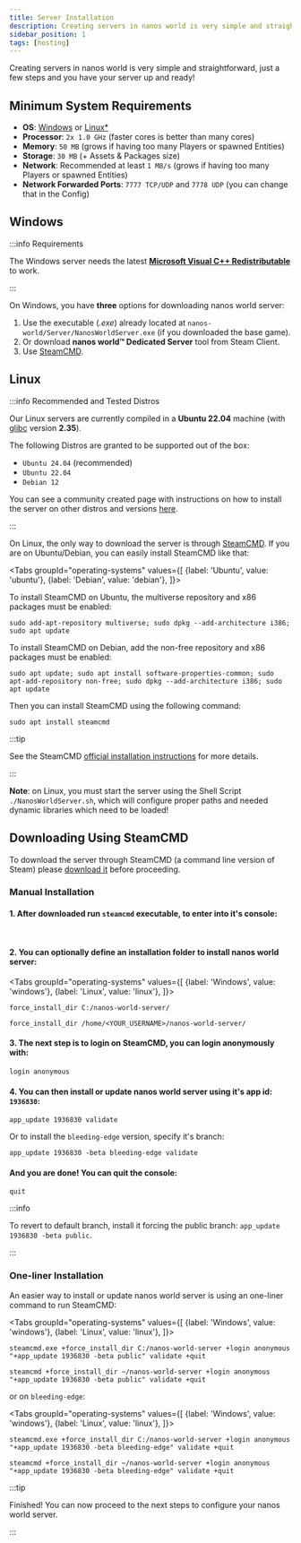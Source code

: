 ```yaml
---
title: Server Installation
description: Creating servers in nanos world is very simple and straightforward, just a few steps and you have your server up and ready!
sidebar_position: 1
tags: [hosting]
---
```




Creating servers in nanos world is very simple and straightforward, just a few steps and you have your server up and ready!

## Minimum System Requirements

* **OS**: [Windows](#windows) or [Linux*](#linux)
* **Processor**: `2x 1.0 GHz` (faster cores is better than many cores)
* **Memory**: `50 MB` (grows if having too many Players or spawned Entities)
* **Storage**: `30 MB` (+ Assets & Packages size)
* **Network**: Recommended at least `1 MB/s` (grows if having too many Players or spawned Entities)
* **Network Forwarded Ports**: `7777 TCP/UDP` and `7778 UDP` (you can change that in the Config)


## Windows

:::info Requirements

The Windows server needs the latest [**Microsoft Visual C++ Redistributable**](https://aka.ms/vs/17/release/vc_redist.x64.exe) to work.

:::

On Windows, you have **three** options for downloading nanos world server:

1. Use the executable (*.exe*) already located at `nanos-world/Server/NanosWorldServer.exe` (if you downloaded the base game).
2. Or download **nanos world™ Dedicated Server** tool from Steam Client.
3. Use [SteamCMD](#downloading-using-steamcmd).


## Linux

:::info Recommended and Tested Distros

Our Linux servers are currently compiled in a **Ubuntu 22.04** machine (with [glibc](https://sourceware.org/glibc/wiki/Glibc%20Timeline) version **2.35**).

The following Distros are granted to be supported out of the box:

- `Ubuntu 24.04` (recommended)
- `Ubuntu 22.04`
- `Debian 12`

You can see a community created page with instructions on how to install the server on other distros and versions [here](server-linux-arm).

:::

On Linux, the only way to download the server is through [SteamCMD](https://developer.valvesoftware.com/wiki/SteamCMD#Downloading_SteamCMD). If you are on Ubuntu/Debian, you can easily install SteamCMD like that:

<Tabs groupId="operating-systems"
  values={[
    {label: 'Ubuntu', value: 'ubuntu'},
    {label: 'Debian', value: 'debian'},
  ]}>
  <TabItem value="ubuntu">

To install SteamCMD on Ubuntu, the multiverse repository and x86 packages must be enabled:

```shell
sudo add-apt-repository multiverse; sudo dpkg --add-architecture i386; sudo apt update
```

  </TabItem>
  <TabItem value="debian">

To install SteamCMD on Debian, add the non-free repository and x86 packages must be enabled:

```shell
sudo apt update; sudo apt install software-properties-common; sudo apt-add-repository non-free; sudo dpkg --add-architecture i386; sudo apt update
```

  </TabItem>
</Tabs>

Then you can install SteamCMD using the following command:

```shell
sudo apt install steamcmd
```

:::tip

See the SteamCMD [official installation instructions](https://developer.valvesoftware.com/wiki/SteamCMD#Downloading_SteamCMD) for more details.

:::

**Note**: on Linux, you must start the server using the Shell Script `./NanosWorldServer.sh`, which will configure proper paths and needed dynamic libraries which need to be loaded!


## Downloading Using SteamCMD

To download the server through SteamCMD (a command line version of Steam) please [download it](https://developer.valvesoftware.com/wiki/SteamCMD#Downloading_SteamCMD) before proceeding.

### Manual Installation

#### 1. After downloaded run `steamcmd` executable, to enter into it's console:

```steamcmd
 
```

#### 2. You can optionally define an installation folder to install nanos world server:

<Tabs groupId="operating-systems"
  values={[
    {label: 'Windows', value: 'windows'},
    {label: 'Linux', value: 'linux'},
  ]}>
  <TabItem value="windows">

```steamcmd
force_install_dir C:/nanos-world-server/
```

  </TabItem>
  <TabItem value="linux">

```steamcmd
force_install_dir /home/<YOUR_USERNAME>/nanos-world-server/
```

  </TabItem>
</Tabs>

#### 3. The next step is to login on SteamCMD, you can login anonymously with:

```steamcmd
login anonymous
```

#### 4. You can then install or update nanos world server using it's app id: `1936830`:

```steamcmd
app_update 1936830 validate
```

Or to install the `bleeding-edge` version, specify it's branch:

```steamcmd
app_update 1936830 -beta bleeding-edge validate
```

#### And you are done! You can quit the console:

```steamcmd
quit
```

:::info

To revert to default branch, install it forcing the public branch: `app_update 1936830 -beta public`.

:::


### One-liner Installation

An easier way to install or update nanos world server is using an one-liner command to run SteamCMD:

<Tabs groupId="operating-systems"
  values={[
    {label: 'Windows', value: 'windows'},
    {label: 'Linux', value: 'linux'},
  ]}>
  <TabItem value="windows">

```shell
steamcmd.exe +force_install_dir C:/nanos-world-server +login anonymous "+app_update 1936830 -beta public" validate +quit
```

  </TabItem>
  <TabItem value="linux">

```shell
steamcmd +force_install_dir ~/nanos-world-server +login anonymous "+app_update 1936830 -beta public" validate +quit
```

  </TabItem>
</Tabs>

or on `bleeding-edge`:

<Tabs groupId="operating-systems"
  values={[
    {label: 'Windows', value: 'windows'},
    {label: 'Linux', value: 'linux'},
  ]}>
  <TabItem value="windows">

```shell
steamcmd.exe +force_install_dir C:/nanos-world-server +login anonymous "+app_update 1936830 -beta bleeding-edge" validate +quit
```

  </TabItem>
  <TabItem value="linux">

```shell
steamcmd +force_install_dir ~/nanos-world-server +login anonymous "+app_update 1936830 -beta bleeding-edge" validate +quit
```

  </TabItem>
</Tabs>


:::tip

Finished! You can now proceed to the next steps to configure your nanos world server.

:::